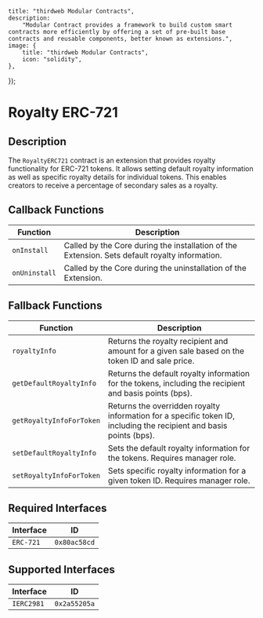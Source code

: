 

    title: "thirdweb Modular Contracts",
    description:
        "Modular Contract provides a framework to build custom smart contracts more efficiently by offering a set of pre-built base contracts and reusable components, better known as extensions.",
    image: {
        title: "thirdweb Modular Contracts",
        icon: "solidity",
    },
});

# Royalty ERC-721

## Description

The `RoyaltyERC721` contract is an extension that provides royalty functionality for ERC-721 tokens. It allows setting default royalty information as well as specific royalty details for individual tokens. This enables creators to receive a percentage of secondary sales as a royalty.

## Callback Functions

| Function   | Description                                                                |
|------------|----------------------------------------------------------------------------|
| `onInstall`   | Called by the Core during the installation of the Extension. Sets default royalty information. |
| `onUninstall` | Called by the Core during the uninstallation of the Extension.           |

## Fallback Functions

| Function                | Description                                                                             |
|-------------------------|-----------------------------------------------------------------------------------------|
| `royaltyInfo`           | Returns the royalty recipient and amount for a given sale based on the token ID and sale price. |
| `getDefaultRoyaltyInfo` | Returns the default royalty information for the tokens, including the recipient and basis points (bps). |
| `getRoyaltyInfoForToken`| Returns the overridden royalty information for a specific token ID, including the recipient and basis points (bps). |
| `setDefaultRoyaltyInfo` | Sets the default royalty information for the tokens. Requires manager role.              |
| `setRoyaltyInfoForToken`| Sets specific royalty information for a given token ID. Requires manager role.           |

## Required Interfaces

| Interface  | ID          |
|------------|-------------|
| `ERC-721`  | `0x80ac58cd`|

## Supported Interfaces

| Interface  | ID          |
|------------|-------------|
| `IERC2981` | `0x2a55205a`|

